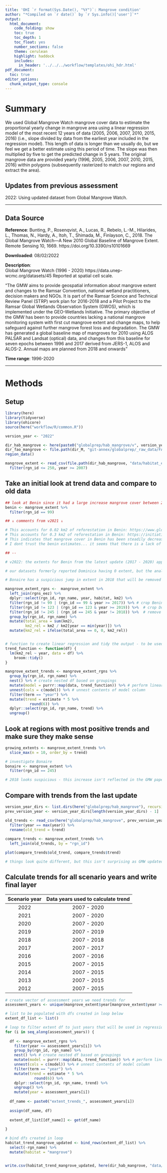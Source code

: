 ```yaml
---
title: 'OHI `r format(Sys.Date(), "%Y")`: Mangrove condition'
author: "*Compiled on `r date()` by `r Sys.info()['user']`*"
output: 
  html_document:
    code_folding: show
    toc: true
    toc_depth: 1
    toc_float: yes
    number_sections: false
    theme: cerulean
    highlight: haddock
    includes: 
      in_header: '../../../workflow/templates/ohi_hdr.html'
pdf_document:
  toc: true
editor_options: 
  chunk_output_type: console
---
```


# Summary

We used Global Mangrove Watch mangrove cover data to estimate the proportional yearly change in mangrove area using a linear regression model of the most recent 12 years of data (2005, 2006, 2007, 2010, 2015, 2016) (i.e., slope divided by data from the earliest year included in the regression model). This length of data is longer than we usually do, but we feel we get a better estimate using this period of time. The slope was then multiplied by five to get the predicted change in 5 years. The original mangrove data are provided yearly (1996, 2005, 2006, 2007, 2010, 2015, 2016) within polygons (subsequently rasterized to match our regions and extract the area).

## Updates from previous assessment
2022: Using updated dataset from Global Mangrove Watch. 

***
## Data Source 

**Reference**: Bunting, P., Rosenqvist, A., Lucas, R., Rebelo, L.-M., Hilarides, L., Thomas, N., Hardy, A., Itoh, T., Shimada, M., Finlayson, C., 2018. The Global Mangrove Watch—A New 2010 Global Baseline of Mangrove Extent. Remote Sensing 10, 1669. https://doi.org/10.3390/rs10101669

**Downloaded**: 08/02/2022

**Description**:  
Global Mangrove Watch (1996 - 2020)	
https://data.unep-wcmc.org/datasets/45
Reported at spatial cell scale. 

"The GMW aims to provide geospatial information about mangrove extent and changes to the Ramsar Convention, national wetland practitioners, decision makers and NGOs. It is part of the Ramsar Science and Technical Review Panel (STRP) work plan for 2016-2018 and a Pilot Project to the Ramsar Global Wetlands Observation System (GWOS), which is implemented under the GEO-Wetlands Initiative. The primary objective of the GMW has been to provide countries lacking a national mangrove monitoring system with first cut mangrove extent and change maps, to help safeguard against further mangrove forest loss and degradation. The GMW has generated a global baseline map of mangroves for 2010 using ALOS PALSAR and Landsat (optical) data, and changes from this baseline for seven epochs between 1996 and 2017 derived from JERS-1, ALOS and ALOS-2. Annual maps are planned from 2018 and onwards"

**Time range**: 1996-2020


***
# Methods


## Setup
``` r
library(here)
library(tidyverse)
library(ohicore)
source(here("workflow/R/common.R"))

version_year <- "2022"

dir_hab_mangrove <- here(paste0("globalprep/hab_mangrove/v", version_year))
dir_fao_mangrove <- file.path(dir_M, "git-annex/globalprep/_raw_data/FAO_mangrove")
region_data()
```

```r
mangrove_extent <- read_csv(file.path(dir_hab_mangrove, "data/habitat_extent_mangrove_updated.csv")) %>% 
  filter(rgn_id <= 250, year >= 2007)
```


## Take an initial look at trend data and compare to old data

```r
## look at Benin since it had a large increase mangrove cover between 2010 and 2015 and is an outlier 
benin <- mangrove_extent %>%
  filter(rgn_id == 99)

## ↓ comments from v2021 ↓

# This accounts for 0.02 km2 of reforestation in Benin: https://www.globalnature.org/en/manatees-mangroves-benin
# This accounts for 0.3 km2 of reforestation in Benin: https://initiative-mangroves-ffem.com/en/costa-rica-benin-project/
# This indicates that mangrove cover in Benin has been steadily decreasing: https://link.springer.com/article/10.1007%2Fs10668-017-0075-x
# I dont trust the benin estimates... it seems that there is a lack of information there. And looking at our FAO mangrove health data, the numbers don't match up either. I will just assign Benin a 0 trend. 

## --

# v2022: the extents for Benin from the latest update (2017 - 2020) appear more reasonable - this assessment we will calculate trend for Benin based on 2016 through 2020

# our datasets formerly reported Dominica having 0 extent, but the analysis of the polygons from the latest update now show a small extent. The paper associated with the GMW data (https://zenodo.org/record/6894273) shows Dominica having a consistent small extent (0.01 km2) for all years. Dominica's trend will be based on years after it's extent became non-zero.

# Bonaire has a suspicious jump in extent in 2018 that will be removed - this issue was identified later in the workflow after initially calculating trends and finding Bonaire had a relatively large positive trend

mangrove_extent_rgns <-  mangrove_extent %>%
  left_join(rgns_eez) %>%
  dplyr::select(rgn_id, rgn_name, year, habitat, km2) %>%
  filter(rgn_id != 99 | (rgn_id == 99 & year >= 2017)) %>% # crop Benin year range
  filter(rgn_id != 123 | (rgn_id == 123 & year >= 2019)) %>%  # crop Dominica year range
  filter(rgn_id != 245 | (rgn_id == 245 & year != 2018)) %>%  # remove 2018 for Bonaire
  group_by(rgn_id, rgn_name) %>%
  mutate(total_area = sum(km2),
         km2_rel = km2 / km2[year == min(year)]) %>%
  mutate(km2_rel = ifelse(total_area == 0, 0, km2_rel))


# function to create linear regression and tidy the output - to be used in pipe sequence below
trend_function <- function(df) {
  lm(km2_rel ~ year, data = df) %>% 
    broom::tidy()
}

mangrove_extent_trends <- mangrove_extent_rgns %>% 
  group_by(rgn_id, rgn_name) %>% 
  nest() %>% # create nested df based on groupings
  mutate(model = purrr::map(data, trend_function)) %>% # perform linear regression on each region
  unnest(cols = c(model)) %>% # unnest contents of model column
  filter(term == "year") %>% 
  mutate(trend = estimate * 5 %>% 
           round(6)) %>% 
  dplyr::select(rgn_id, rgn_name, trend) %>% 
  ungroup()

```

## Look at regions with most positive trends and make sure they make sense

```r

growing_extents <- mangrove_extent_trends %>% 
  slice_max(n = 10, order_by = trend)

# investigate Bonaire
bonaire <- mangrove_extent %>% 
  filter(rgn_id == 245)

# 2018 looks suspicious - this increase isn't reflected in the GMW paper, and I can't find anything to support it elsewhere - this year is now removed above 

```
 
## Compare with trends from the last update
 
```r
version_year_dirs <- list.dirs(here("globalprep/hab_mangrove"), recursive = FALSE, full.names = FALSE)
prev_version_year <- version_year_dirs[length(version_year_dirs) - 1]

old_trends <- read_csv(here("globalprep/hab_mangrove", prev_version_year, "data/habitat_trend_mangrove_updated.csv")) %>% 
  filter(year == max(year)) %>% 
  rename(old_trend = trend)
  
compare_trends <- mangrove_extent_trends %>% 
  left_join(old_trends, by = "rgn_id")

plot(compare_trends$old_trend, compare_trends$trend)

# things look quite different, but this isn't surprising as GMW updated their methods and back-calculated extents / redefined polygons for past years

```

## Calculate trends for all scenario years and write final layer

|Scenario year | Data years used to calculate trend|
|:------------:|:---------------------------------:|
|    2022      |           2007 - 2020             |
|    2021      |           2007 - 2020             |
|    2020      |           2007 - 2020             |
|    2019      |           2007 - 2019             |
|    2018      |           2007 - 2018             |
|    2017      |           2007 - 2017             |
|    2016      |           2007 - 2016             |
|    2015      |           2007 - 2015             |
|    2014      |           2007 - 2015             |
|    2013      |           2007 - 2015             |
|    2012      |           2007 - 2015             |

```r

# create vector of assessment years we need trends for
assessment_years <- unique(mangrove_extent$year[mangrove_extent$year >= 2015])

# list to be populated with dfs created in loop below
extent_df_list <- list()

# loop to filter extent df to just years that will be used in regression to find trend for the year in question, calculate trend, and add new df with trends to list
for (i in seq_along(assessment_years)) {
  
  df <- mangrove_extent_rgns %>% 
    filter(year <= assessment_years[i]) %>% 
    group_by(rgn_id, rgn_name) %>% 
    nest() %>% # create nested df based on groupings
    mutate(model = purrr::map(data, trend_function)) %>% # perform linear regression on each region
    unnest(cols = c(model)) %>% # unnest contents of model column
    filter(term == "year") %>% 
    mutate(trend = estimate * 5 %>% 
             round(6)) %>% 
    dplyr::select(rgn_id, rgn_name, trend) %>% 
    ungroup() %>% 
    mutate(year = assessment_years[i])
  
  df_name <- paste0("extent_trends_", assessment_years[i])
  
  assign(df_name, df)
  
  extent_df_list[[df_name]] <- get(df_name)
  
}

# bind dfs created in loop
habitat_trend_mangrove_updated <- bind_rows(extent_df_list) %>% 
  select(-rgn_name) %>% 
  mutate(habitat = "mangrove")


write.csv(habitat_trend_mangrove_updated, here(dir_hab_mangrove, "data/habitat_trend_mangrove_updated.csv"), row.names=FALSE)

```
